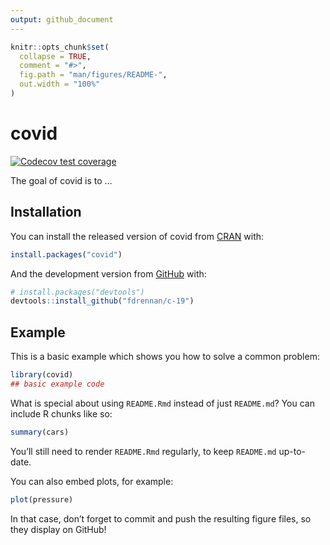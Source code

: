 ```yaml
---
output: github_document
---
```


<!-- README.md is generated from README.Rmd. Please edit that file -->

```r
knitr::opts_chunk$set(
  collapse = TRUE,
  comment = "#>",
  fig.path = "man/figures/README-",
  out.width = "100%"
)
```

# covid

<!-- badges: start -->
[![Codecov test coverage](https://codecov.io/gh/fdrennan/c-19/branch/master/graph/badge.svg)](https://codecov.io/gh/fdrennan/c-19?branch=master)
<!-- badges: end -->

The goal of covid is to ...

## Installation

You can install the released version of covid from [CRAN](https://CRAN.R-project.org) with:

``` r
install.packages("covid")
```

And the development version from [GitHub](https://github.com/) with:

``` r
# install.packages("devtools")
devtools::install_github("fdrennan/c-19")
```
## Example

This is a basic example which shows you how to solve a common problem:

```r
library(covid)
## basic example code
```

What is special about using `README.Rmd` instead of just `README.md`? You can include R chunks like so:

```r
summary(cars)
```

You'll still need to render `README.Rmd` regularly, to keep `README.md` up-to-date.

You can also embed plots, for example:

```r
plot(pressure)
```

In that case, don't forget to commit and push the resulting figure files, so they display on GitHub!
